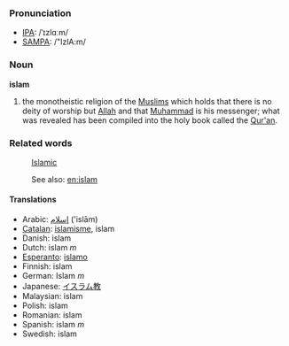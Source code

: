 ===Pronunciation===
*[[w:IPA|IPA]]: /ˈɪzlɑːm/
*[[w:SAMPA|SAMPA]]: /"IzlA:m/

=== Noun ===
'''islam'''

# the monotheistic religion of the [[Muslim]]s which holds that there is no deity of worship but [[Allah]] and that [[Muhammad]] is his messenger; what was revealed has been compiled into the holy book called the [[Qur'an]].

=== Related words ===
:[[Islamic]]

:See also: [[en:islam]]

==== Translations ====
*Arabic: [[إسلام]] ('islām)
*[[Catalan]]: [[islamisme]], islam
*Danish: islam
*Dutch: islam ''m''
*[[Esperanto]]: [[islamo]]
*Finnish: islam
*German: Islam ''m''
*Japanese: [[イスラム教]]
*Malaysian: islam
*Polish: islam
*Romanian: islam
*Spanish: islam ''m''
*Swedish: islam